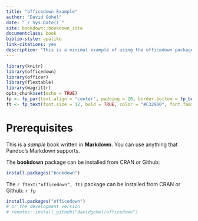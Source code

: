 ```yaml
--- 
title: "officedown Example"
author: "David Gohel"
date: "`r Sys.Date()`"
site: bookdown::bookdown_site
documentclass: book
biblio-style: apalike
link-citations: yes
description: "This is a minimal example of using the officedown package to write a Word document."
---
```


```r
library(knitr)
library(officedown)
library(officer)
library(flextable)
library(magrittr)
opts_chunk$set(echo = TRUE)
fp <- fp_par(text.align = "center", padding = 20, border.bottom = fp_border())
ft <- fp_text(font.size = 12, bold = TRUE, color = "#C32900", font.family = "Cambria")
```


# Prerequisites

This is a _sample_ book written in **Markdown**. You can use anything that Pandoc's Markdown supports.

The **bookdown** package can be installed from CRAN or Github:

```r
install.packages("bookdown")
```


The `r ftext("officedown", ft)` package can be installed from CRAN or Github: `r fp`

```r
install.packages("officedown")
# or the development version
# remotes::install_github("davidgohel/officedown")
```


